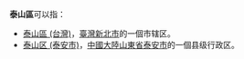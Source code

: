 '''泰山區'''可以指：
* [[泰山區_(台灣)|泰山區 (台灣)]]，[[臺灣|臺灣]][[新北市|新北市]]的一個市辖区。
* [[泰山区_(泰安市)|泰山区 (泰安市)]]，[[中國大陸|中國大陸]][[山東省|山東省]][[泰安市|泰安市]]的一個县级行政区。
{{disambig|cat=三字區名消歧義}}
